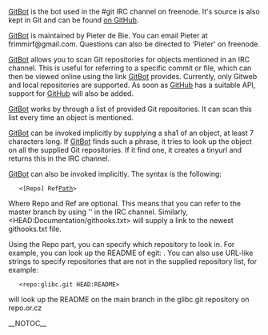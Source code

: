 [[GitBot]] is the bot used in the #git IRC channel on freenode. It's source is also kept in Git and can be found [http://github.com/pieter/gitbot/tree/master on GitHub].

[[GitBot]] is maintained by Pieter de Bie. You can email Pieter at frimmirf@gmail.com. Questions can also be directed to 'Pieter' on freenode.

<!-- # Goal
 -->

[[GitBot]] allows you to scan Git repositories for objects mentioned in an IRC channel. This is useful for referring to a specific commit or file, which can then be viewed online using the link [[GitBot]] provides. Currently, only Gitweb and local repositories are supported. As soon as [[GitHub]] has a suitable API, support for [[GitHub]] will also be added.

<!-- # Usage
 -->

[[GitBot]] works by through a list of provided Git repositories. It can scan this list every time an object is mentioned.

[[GitBot]] can be invoked implicitly by supplying a sha1 of an object, at least 7 characters long. If [[GitBot]] finds such a phrase, it tries to look up the object on all the supplied Git repositories. If it find one, it creates a tinyurl and returns this in the IRC channel.

[[GitBot]] can also be invoked implicitly. The syntax is the following:

    <[Repo] Ref[[Path]]>

Where Repo and Ref are optional. This means that you can refer to the master branch by using '<master>' in the IRC channel. Similarly, <HEAD:Documentation/githooks.txt> will supply a link to the newest githooks.txt file.

Using the Repo part, you can specify which repository to look in. For example, you can look up the README of egit: <egit HEAD:README>. You can also use URL-like strings to specify repositories that are not in the supplied repository list, for example:

    <repo:glibc.git HEAD:README>

will look up the README on the main branch in the glibc.git repository on repo.or.cz

__NOTOC__